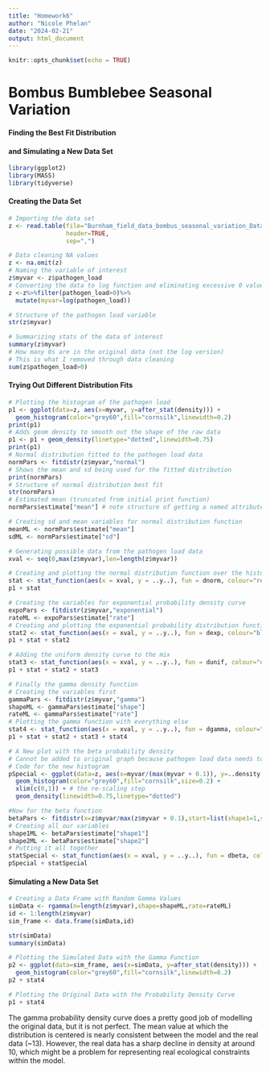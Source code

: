 ```yaml
---
title: "Homework6"
author: "Nicole Phelan"
date: "2024-02-21"
output: html_document
---
```


```r
knitr::opts_chunk$set(echo = TRUE)
```

# Bombus Bumblebee Seasonal Variation

#### Finding the Best Fit Distribution
#### and Simulating a New Data Set

```r
library(ggplot2) 
library(MASS)
library(tidyverse)
```

#### Creating the Data Set
```r
# Importing the data set
z <- read.table(file="Burnham_field_data_bombus_seasonal_variation_Dataset.csv",
                header=TRUE,
                sep=",")

# Data cleaning NA values
z <- na.omit(z)
# Naming the variable of interest
z$myvar <- z$pathogen_load
# Converting the data to log function and eliminating excessive 0 values (that are skewing the data)
z <-z%>%filter(pathogen_load>0)%>%
  mutate(myvar=log(pathogen_load))

# Structure of the pathogen load variable
str(z$myvar)

# Summarizing stats of the data of interest
summary(z$myvar)
# How many 0s are in the original data (not the log version)
# This is what I removed through data cleaning
sum(z$pathogen_load>0)
```

#### Trying Out Different Distribution Fits

```r
# Plotting the histogram of the pathogen load
p1 <- ggplot(data=z, aes(x=myvar, y=after_stat(density))) +
  geom_histogram(color="grey60",fill="cornsilk",linewidth=0.2) 
print(p1)
# Adds geom density to smooth out the shape of the raw data
p1 <- p1 + geom_density(linetype="dotted",linewidth=0.75)
print(p1)
# Normal distribution fitted to the pathogen load data
normPars <- fitdistr(z$myvar,"normal")
# Shows the mean and sd being used for the fitted distribution
print(normPars) 
# Structure of normal distribution best fit
str(normPars)
# Estimated mean (truncated from initial print function)
normPars$estimate["mean"] # note structure of getting a named attribute

# Creating sd and mean variables for normal distribution function
meanML <- normPars$estimate["mean"]
sdML <- normPars$estimate["sd"]

# Generating possible data from the pathogen load data
xval <- seq(0,max(z$myvar),len=length(z$myvar))

# Creating and plotting the normal distribution function over the histogram of the pathogen load data
stat <- stat_function(aes(x = xval, y = ..y..), fun = dnorm, colour="red", n = length(z$myvar), args = list(mean = meanML, sd = sdML))
p1 + stat

# Creating the variables for exponential probability density curve
expoPars <- fitdistr(z$myvar,"exponential")
rateML <- expoPars$estimate["rate"]
# Creating and plotting the exponential probability distribution function over the histogram of the pathogen load data and normal distribution function
stat2 <- stat_function(aes(x = xval, y = ..y..), fun = dexp, colour="blue", n = length(z$myvar), args = list(rate=rateML))
p1 + stat + stat2

# Adding the uniform density curve to the mix
stat3 <- stat_function(aes(x = xval, y = ..y..), fun = dunif, colour="darkgreen", n = length(z$myvar), args = list(min=min(z$myvar), max=max(z$myvar)))
p1 + stat + stat2 + stat3

# Finally the gamma density function
# Creating the variables first
gammaPars <- fitdistr(z$myvar,"gamma")
shapeML <- gammaPars$estimate["shape"]
rateML <- gammaPars$estimate["rate"]
# Plotting the gamma function with everything else
stat4 <- stat_function(aes(x = xval, y = ..y..), fun = dgamma, colour="brown", n = length(z$myvar), args = list(shape=shapeML, rate=rateML))
p1 + stat + stat2 + stat3 + stat4

# A New plot with the beta probability density
# Cannot be added to original graph because pathogen load data needs to be re-scaled
# Code for the new histogram
pSpecial <- ggplot(data=z, aes(x=myvar/(max(myvar + 0.1)), y=..density..)) +
  geom_histogram(color="grey60",fill="cornsilk",size=0.2) + 
  xlim(c(0,1)) + # the re-scaling step
  geom_density(linewidth=0.75,linetype="dotted")

#Now for the beta function
betaPars <- fitdistr(x=z$myvar/max(z$myvar + 0.1),start=list(shape1=1,shape2=2),"beta")
# Creating all our variables
shape1ML <- betaPars$estimate["shape1"]
shape2ML <- betaPars$estimate["shape2"]
# Putting it all together
statSpecial <- stat_function(aes(x = xval, y = ..y..), fun = dbeta, colour="orchid", n = length(z$myvar), args = list(shape1=shape1ML,shape2=shape2ML))
pSpecial + statSpecial
```

#### Simulating a New Data Set

```r
# Creating a Data Frame with Random Gamma Values
simData <- rgamma(n=length(z$myvar),shape=shapeML,rate=rateML)
id <- 1:length(z$myvar)
sim_frame <- data.frame(simData,id)

str(simData)
summary(simData)

# Plotting the Simulated Data with the Gamma Function 
p2 <- ggplot(data=sim_frame, aes(x=simData, y=after_stat(density))) +
  geom_histogram(color="grey60",fill="cornsilk",linewidth=0.2) 
p2 + stat4

# Plotting the Original Data with the Probability Density Curve
p1 + stat4
```

The gamma probability density curve does a pretty good job of modelling the original data, but it is not perfect. The mean value at which the distribution is centered is nearly consistent between the model and the real data (~13). However, the real data has a sharp decline in density at around 10, which might be a problem for representing real ecological constraints within the model.
